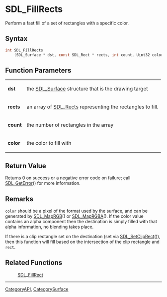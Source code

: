 = SDL_FillRects =

Perform a fast fill of a set of rectangles with a specific color.

== Syntax ==

<syntaxhighlight lang='c'>
int SDL_FillRects
    (SDL_Surface * dst, const SDL_Rect * rects, int count, Uint32 color);
</syntaxhighlight>

== Function Parameters ==

{|
|'''dst'''
|the [[SDL_Surface]] structure that is the drawing target
|-
|'''rects'''
|an array of [[SDL_Rects]] representing the rectangles to fill.
|-
|'''count'''
|the number of rectangles in the array
|-
|'''color'''
|the color to fill with
|}

== Return Value ==

Returns 0 on success or a negative error code on failure; call
[[SDL_GetError]]() for more information.



== Remarks ==

<code>color</code> should be a pixel of the format used by the surface,
and can be generated by [[SDL_MapRGB]]() or [[SDL_MapRGBA]](). If the color
value contains an alpha component then the destination is simply filled
with that alpha information, no blending takes place.

If there is a clip rectangle set on the destination (set via
[[SDL_SetClipRect]]()), then this function will fill based on the
intersection of the clip rectangle and <code>rect</code>.

== Related Functions ==

:[[SDL_FillRect]]

----
[[CategoryAPI]], [[CategorySurface]]


